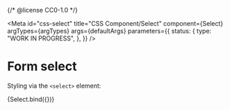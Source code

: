 {/* @license CC0-1.0 */}


<Meta
  id="css-select"
  title="CSS Component/Select"
  component={Select}
  argTypes={argTypes}
  args={defaultArgs}
  parameters={{
    status: {
      type: "WORK IN PROGRESS",
    },
  }}
/>

# Form select

Styling via the `<select>` element:

<Canvas>
  <Story name="Default" args={exampleArgs}>
    {Select.bind({})}
  </Story>
</Canvas>

<ArgsTable story="Default" />
